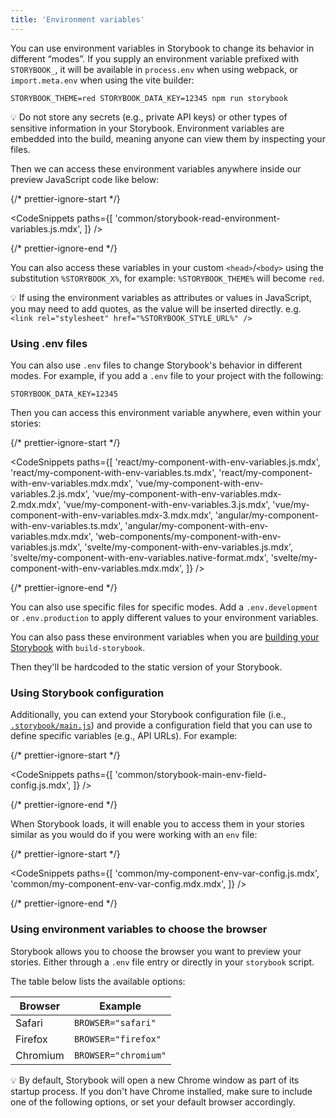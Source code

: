 ```yaml
---
title: 'Environment variables'
---
```


You can use environment variables in Storybook to change its behavior in different “modes”.
If you supply an environment variable prefixed with `STORYBOOK_`, it will be available in `process.env` when using webpack, or `import.meta.env` when using the vite builder:

```shell
STORYBOOK_THEME=red STORYBOOK_DATA_KEY=12345 npm run storybook
```

<div class="aside">

 💡 Do not store any secrets (e.g., private API keys) or other types of sensitive information in your Storybook. Environment variables are embedded into the build, meaning anyone can view them by inspecting your files. 

</div>

Then we can access these environment variables anywhere inside our preview JavaScript code like below:

{/* prettier-ignore-start */}

<CodeSnippets
  paths={[
    'common/storybook-read-environment-variables.js.mdx',
  ]}
/>

{/* prettier-ignore-end */}

You can also access these variables in your custom `<head>`/`<body>` using the substitution `%STORYBOOK_X%`, for example: `%STORYBOOK_THEME%` will become `red`.

<div class="aside">

💡 If using the environment variables as attributes or values in JavaScript, you may need to add quotes, as the value will be inserted directly. e.g. `<link rel="stylesheet" href="%STORYBOOK_STYLE_URL%" />`

</div>

### Using .env files

You can also use `.env` files to change Storybook's behavior in different modes. For example, if you add a `.env` file to your project with the following:

```
STORYBOOK_DATA_KEY=12345
```

Then you can access this environment variable anywhere, even within your stories:

{/* prettier-ignore-start */}

<CodeSnippets
  paths={[
    'react/my-component-with-env-variables.js.mdx',
    'react/my-component-with-env-variables.ts.mdx',
    'react/my-component-with-env-variables.mdx.mdx',
    'vue/my-component-with-env-variables.2.js.mdx',
    'vue/my-component-with-env-variables.mdx-2.mdx.mdx',
    'vue/my-component-with-env-variables.3.js.mdx',
    'vue/my-component-with-env-variables.mdx-3.mdx.mdx',
    'angular/my-component-with-env-variables.ts.mdx',
    'angular/my-component-with-env-variables.mdx.mdx',
    'web-components/my-component-with-env-variables.js.mdx',
    'svelte/my-component-with-env-variables.js.mdx',
    'svelte/my-component-with-env-variables.native-format.mdx',
    'svelte/my-component-with-env-variables.mdx.mdx',
  ]}
/>

{/* prettier-ignore-end */}

<div class="aside">
You can also use specific files for specific modes. Add a <code>.env.development</code> or <code>.env.production</code> to apply different values to your environment variables.
</div>

You can also pass these environment variables when you are [building your Storybook](../sharing/publish-storybook.mdx) with `build-storybook`.

Then they'll be hardcoded to the static version of your Storybook.


### Using Storybook configuration

Additionally, you can extend your Storybook configuration file (i.e., [`.storybook/main.js`](./overview.mdx#configure-story-rendering)) and provide a configuration field that you can use to define specific variables (e.g., API URLs). For example:

{/* prettier-ignore-start */}

<CodeSnippets
  paths={[
    'common/storybook-main-env-field-config.js.mdx',
  ]}
/>

{/* prettier-ignore-end */}

When Storybook loads, it will enable you to access them in your stories similar as you would do if you were working with an `env` file:

{/* prettier-ignore-start */}

<CodeSnippets
  paths={[
    'common/my-component-env-var-config.js.mdx',
    'common/my-component-env-var-config.mdx.mdx',
  ]}
/>

{/* prettier-ignore-end */}

### Using environment variables to choose the browser

Storybook allows you to choose the browser you want to preview your stories. Either through a `.env` file entry or directly in your `storybook` script.

The table below lists the available options:

| Browser  | Example              |
| -------- | -------------------- |
| Safari   | `BROWSER="safari"`   |
| Firefox  | `BROWSER="firefox"`  |
| Chromium | `BROWSER="chromium"` |

<div class="aside">
💡 By default, Storybook will open a new Chrome window as part of its startup process. If you don't have Chrome installed, make sure to include one of the following options, or set your default browser accordingly.
</div>